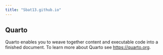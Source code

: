 ```yaml
---
title: "Sbat13.github.io"
---
```


## Quarto

Quarto enables you to weave together content and executable code into a finished document. To learn more about Quarto see <https://quarto.org>.
